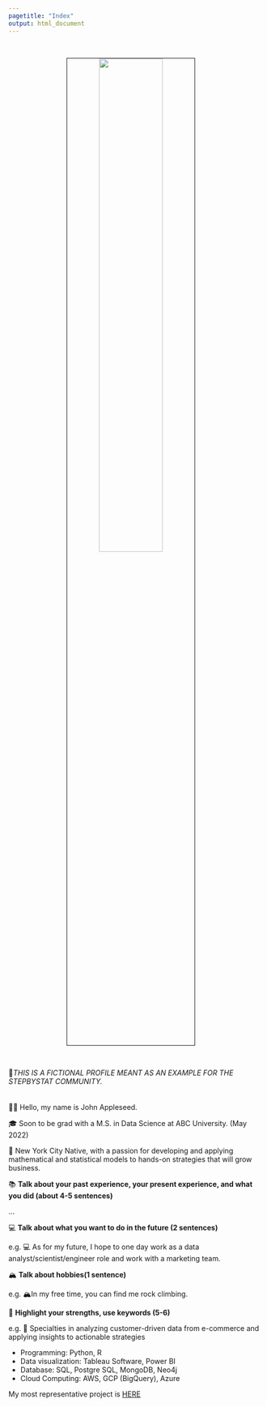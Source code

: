 ```yaml
---
pagetitle: "Index"
output: html_document
---
```


<link rel="stylesheet" href="styles.css" type="text/css">
<link rel="stylesheet" href="site_libs/academicons-1.9.1/css/academicons.min.css"/>

<br>

<p align="center">
<img src="images/profile_pic.jpg" style="width:50%; border:0.5px solid; margin-right: 20px" align="center">
</p>
<br>

🚨*THIS IS A FICTIONAL PROFILE MEANT AS AN EXAMPLE FOR THE STEPBYSTAT COMMUNITY.* 
<br><br><br>
👋🏽 Hello, my name is John Appleseed.

🎓 Soon to be grad with a M.S. in Data Science at ABC University. (May 2022)

🌇 New York City Native, with a passion for developing and applying mathematical and statistical models to hands-on strategies that will grow business.

📚 **Talk about your past experience, your present experience, and what you did (about 4-5 sentences)**

...

💻 **Talk about what you want to do in the future (2 sentences)**

e.g. 💻 As for my future, I hope to one day work as a data analyst/scientist/engineer role and work with a marketing team.

🏔 **Talk about hobbies(1 sentence)**

e.g. 🏔In my free time, you can find me rock climbing.

💪 **Highlight your strengths, use keywords (5-6)**

e.g. 💪 Specialties in analyzing customer-driven data from e-commerce and applying insights to actionable strategies

+ Programming: Python, R
+ Data visualization: Tableau Software, Power BI
+ Database: SQL, Postgre SQL, MongoDB, Neo4j
+ Cloud Computing: AWS, GCP (BigQuery), Azure

My most representative project is [HERE](https://nbviewer.org/github/ipython/ipython/blob/6.x/examples/IPython%20Kernel/Index.ipynb)
